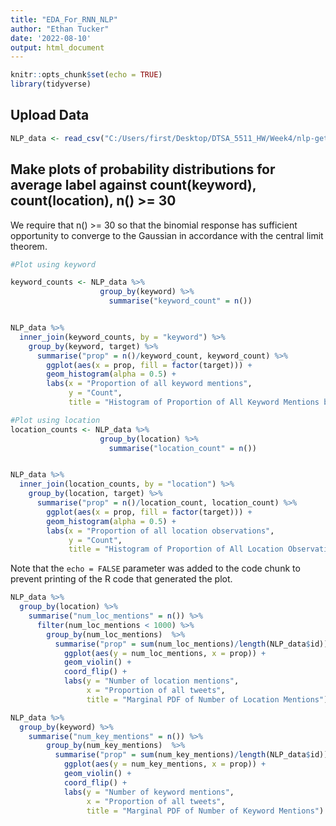---
title: "EDA_For_RNN_NLP"
author: "Ethan Tucker"
date: '2022-08-10'
output: html_document
---

```{r setup, include=FALSE}
knitr::opts_chunk$set(echo = TRUE)
library(tidyverse)
```

## Upload Data

```{r cars}
NLP_data <- read_csv("C:/Users/first/Desktop/DTSA_5511_HW/Week4/nlp-getting-started/train.csv")
```

## Make plots of probability distributions for average label against count(keyword), count(location), n() >= 30

We require that n() >= 30 so that the binomial response has sufficient opportunity to converge to the Gaussian in accordance with the central limit theorem.

```{r pressure, echo=FALSE}
#Plot using keyword

keyword_counts <- NLP_data %>%
                    group_by(keyword) %>%
                      summarise("keyword_count" = n())


NLP_data %>%
  inner_join(keyword_counts, by = "keyword") %>%
    group_by(keyword, target) %>%
      summarise("prop" = n()/keyword_count, keyword_count) %>% 
        ggplot(aes(x = prop, fill = factor(target))) +
        geom_histogram(alpha = 0.5) +
        labs(x = "Proportion of all keyword mentions",
             y = "Count",
             title = "Histogram of Proportion of All Keyword Mentions by Target")

#Plot using location
location_counts <- NLP_data %>%
                    group_by(location) %>%
                      summarise("location_count" = n())


NLP_data %>%
  inner_join(location_counts, by = "location") %>%
    group_by(location, target) %>%
      summarise("prop" = n()/location_count, location_count) %>% 
        ggplot(aes(x = prop, fill = factor(target))) +
        geom_histogram(alpha = 0.5) +
        labs(x = "Proportion of all location observations",
             y = "Count",
             title = "Histogram of Proportion of All Location Observations by Target")

```

Note that the `echo = FALSE` parameter was added to the code chunk to prevent printing of the R code that generated the plot.


```{r}
NLP_data %>%
  group_by(location) %>%
    summarise("num_loc_mentions" = n()) %>%
      filter(num_loc_mentions < 1000) %>%
        group_by(num_loc_mentions)  %>%
          summarise("prop" = sum(num_loc_mentions)/length(NLP_data$id)) %>%
            ggplot(aes(y = num_loc_mentions, x = prop)) +
            geom_violin() +
            coord_flip() +
            labs(y = "Number of location mentions",
                 x = "Proportion of all tweets",
                 title = "Marginal PDF of Number of Location Mentions")

NLP_data %>%
  group_by(keyword) %>%
    summarise("num_key_mentions" = n()) %>%
        group_by(num_key_mentions)  %>%
          summarise("prop" = sum(num_key_mentions)/length(NLP_data$id)) %>%
            ggplot(aes(y = num_key_mentions, x = prop)) +
            geom_violin() +
            coord_flip() +
            labs(y = "Number of keyword mentions",
                 x = "Proportion of all tweets",
                 title = "Marginal PDF of Number of Keyword Mentions")
```



